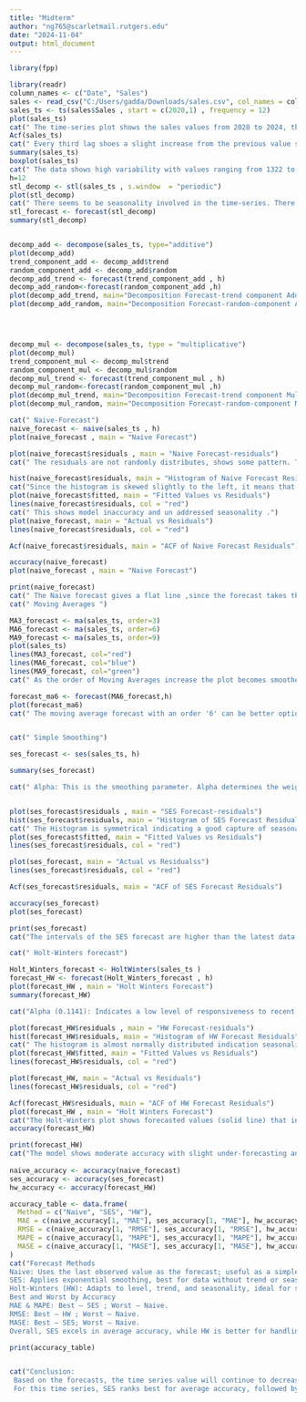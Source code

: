 ---
title: "Midterm"
author: "ng765@scarletmail.rutgers.edu"
date: "2024-11-04"
output: html_document
---

```{r}
library(fpp)

library(readr)
column_names <- c("Date", "Sales")
sales <- read_csv("C:/Users/gadda/Downloads/sales.csv", col_names = column_names)
sales_ts <- ts(sales$Sales , start = c(2020,1) , frequency = 12)
plot(sales_ts)
cat(" The time-series plot shows the sales values from 2020 to 2024, there seems to be a slight increase in sales towards the end of the year, this trend repeats every year, also there is an overall upward trend to the data. Although there looks to be fluctuations from 2023.")
Acf(sales_ts)
cat(" Every third lag shoes a slight increase from the previous value suggest seasonality, the acf values tend to decrease as the lag increases.")
summary(sales_ts)
boxplot(sales_ts)
cat(" The data shows high variability with values ranging from 1322 to 22397. The mean (8753) is higher than the median (7246), indicating a right-skewed distribution with some large values pulling the average upward. The interquartile range (from 2892 to 14346) shows significant spread, suggesting that the series has substantial fluctuations. The gap between the 3rd quartile and the maximum value suggests possible outliers or occasional high spikes in the data.")
h=12
stl_decomp <- stl(sales_ts , s.window  = "periodic")
plot(stl_decomp)
cat(" There seems to be seasonality involved in the time-series. There also is a clear upward trend.")
stl_forecast <- forecast(stl_decomp)
summary(stl_decomp)


decomp_add <- decompose(sales_ts, type="additive")
plot(decomp_add)
trend_component_add <- decomp_add$trend
random_component_add <- decomp_add$random
decomp_add_trend <- forecast(trend_component_add , h)
decomp_add_random<-forecast(random_component_add ,h)
plot(decomp_add_trend, main="Decomposition Forecast-trend component Additive")
plot(decomp_add_random, main="Decomposition Forecast-random-component Additive")




decomp_mul <- decompose(sales_ts, type = "multiplicative")
plot(decomp_mul)
trend_component_mul <- decomp_mul$trend
random_component_mul <- decomp_mul$random
decomp_mul_trend <- forecast(trend_component_mul , h)
decomp_mul_random<-forecast(random_component_mul ,h)
plot(decomp_mul_trend, main="Decomposition Forecast-trend component Multiplicative")
plot(decomp_mul_random, main="Decomposition Forecast-random-component Multiplicative")

cat(" Naive-Forecast")
naive_forecast <- naive(sales_ts , h)
plot(naive_forecast , main = "Naive Forecast")

plot(naive_forecast$residuals , main = "Naive Forecast-residuals")
cat(" The residuals are not randomly distributes, shows some pattern. This means that the Naive forecast is being able to capture the seasonality and trend")

hist(naive_forecast$residuals, main = "Histogram of Naive Forecast Residuals")
cat("Since the histogram is skewed slightly to the left, it means that the Naive Forecast might not be the method in this case.")
plot(naive_forecast$fitted, main = "Fitted Values vs Residuals")
lines(naive_forecast$residuals, col = "red")
cat(" This shows model inaccuracy and un addressed seasonality .")
plot(naive_forecast, main = "Actual vs Residuals")
lines(naive_forecast$residuals, col = "red")

Acf(naive_forecast$residuals, main = "ACF of Naive Forecast Residuals")

accuracy(naive_forecast)
plot(naive_forecast , main = "Naive Forecast")

print(naive_forecast)
cat(" The Naive forecast gives a flat line ,since the forecast takes the immediate previous value to forecast, the accuracy measures are also high, which is common for Naive method on data which has seasonality and trend.Since the 80%,95% intervals are also wide, there is not much we could predict from this forecast. The future values could increase or decrease. ")
cat(" Moving Averages ")

MA3_forecast <- ma(sales_ts, order=3)
MA6_forecast <- ma(sales_ts, order=6)
MA9_forecast <- ma(sales_ts, order=9)
plot(sales_ts)
lines(MA3_forecast, col="red")
lines(MA6_forecast, col="blue")
lines(MA9_forecast, col="green")
cat(" As the order of Moving Averages increase the plot becomes smoother by reducing short term fluctuations.")

forecast_ma6 <- forecast(MA6_forecast,h)
plot(forecast_ma6)
cat(" The moving average forecast with an order '6' can be better option as it provides a balance between smoothness and responsiveness.")


cat(" Simple Smoothing")

ses_forecast <- ses(sales_ts, h)

summary(ses_forecast)

cat(" Alpha: This is the smoothing parameter. Alpha determines the weight given to recent observations versus past values.An Alpha value of 0.4319 Indicates moderate responsiveness to recent data, balancing between smoothing and adapting to changes.Initial State  :It represents the starting point of the series that the smoothing method builds upon.An initial state of 1472.029  sets the starting baseline for the forecast calculations.Sigma :  Sigma represents the estimated standard deviation of the residuals. Sigma of 2603.101 shows moderate uncertainty in predictions.")


plot(ses_forecast$residuals , main = "SES Forecast-residuals")
hist(ses_forecast$residuals, main = "Histogram of SES Forecast Residuals", xlab = "Residuals")
cat(" The Histogram is symmetrical indicating a good capture of seasonality.")
plot(ses_forecast$fitted, main = "Fitted Values vs Residuals")
lines(ses_forecast$residuals, col = "red")

plot(ses_forecast, main = "Actual vs Residualss")
lines(ses_forecast$residuals, col = "red")

Acf(ses_forecast$residuals, main = "ACF of SES Forecast Residuals")

accuracy(ses_forecast)
plot(ses_forecast)

print(ses_forecast)
cat("The intervals of the SES forecast are higher than the latest data point indicating a higher probability of an upward forecast. The model shows average accuracy measures predicting values closer to the trend for the next year.")

cat(" Holt-Winters forecast")

Holt_Winters_forecast <- HoltWinters(sales_ts )
forecast_HW <- forecast(Holt_Winters_forecast , h)
plot(forecast_HW , main = "Holt Winters Forecast")
summary(forecast_HW)

cat("Alpha (0.1141): Indicates a low level of responsiveness to recent data, giving more weight to the smoothed trend rather than recent fluctuations. Beta (1): This high value signifies that the trend component is updated frequently, making the model highly responsive to changes in trend. Gamma (0.9895): A very high gamma means the model heavily adjusts for seasonality, giving significant weight to recent seasonal patterns.")

plot(forecast_HW$residuals , main = "HW Forecast-residuals")
hist(forecast_HW$residuals, main = "Histogram of HW Forecast Residuals", xlab = "Residuals")
cat(" The histogram is almost normally distributed indication seasonality being captured.")
plot(forecast_HW$fitted, main = "Fitted Values vs Residuals")
lines(forecast_HW$residuals, col = "red")

plot(forecast_HW, main = "Actual vs Residuals")
lines(forecast_HW$residuals, col = "red")

Acf(forecast_HW$residuals, main = "ACF of HW Forecast Residuals")
plot(forecast_HW , main = "Holt Winters Forecast")
cat("The Holt-Winters plot shows forecasted values (solid line) that incorporate level, trend, and seasonal adjustments, with shaded areas representing 80% and 95% confidence intervals, indicating forecast uncertainty.")
accuracy(forecast_HW)

print(forecast_HW)
cat("The model shows moderate accuracy with slight under-forecasting and consistent errors. The model predicts that the time series value in one year will follow the current trend and seasonal pattern, with forecasted values centered around the model’s projected level, trend, and seasonal adjustments.")
 
naive_accuracy <- accuracy(naive_forecast)
ses_accuracy <- accuracy(ses_forecast)
hw_accuracy <- accuracy(forecast_HW)

accuracy_table <- data.frame(
  Method = c("Naive", "SES", "HW"),
  MAE = c(naive_accuracy[1, "MAE"], ses_accuracy[1, "MAE"], hw_accuracy[1, "MAE"]),
  RMSE = c(naive_accuracy[1, "RMSE"], ses_accuracy[1, "RMSE"], hw_accuracy[1, "RMSE"]),
  MAPE = c(naive_accuracy[1, "MAPE"], ses_accuracy[1, "MAPE"], hw_accuracy[1, "MAPE"]),
  MASE = c(naive_accuracy[1, "MASE"], ses_accuracy[1, "MASE"], hw_accuracy[1, "MASE"])
)
cat("Forecast Methods
Naive: Uses the last observed value as the forecast; useful as a simple benchmark.
SES: Applies exponential smoothing, best for data without trend or seasonality; it’s responsive to recent changes.
Holt-Winters (HW): Adapts to level, trend, and seasonality, ideal for series with predictable seasonal patterns.
Best and Worst by Accuracy
MAE & MAPE: Best – SES ; Worst – Naive.
RMSE: Best – HW ; Worst – Naive.
MASE: Best – SES; Worst – Naive.
Overall, SES excels in average accuracy, while HW is better for handling seasonal data.")

print(accuracy_table)


cat("Conclusion:
 Based on the forecasts, the time series value will continue to decrease for both 1 year and 2 years.
 For this time series, SES ranks best for average accuracy, followed by Holt-Winters for handling seasonality, with Naïve performing worst across metrics.")
```
